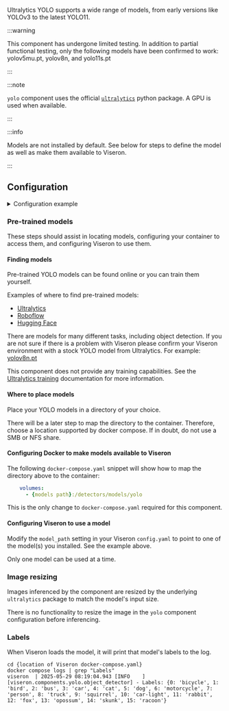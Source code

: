 

<ComponentHeader meta={ComponentMetadata} />

Ultralytics YOLO supports a wide range of models, from early versions like YOLOv3 to the latest YOLO11.

:::warning

This component has undergone limited testing.  In addition to partial functional testing, only the following models have been confirmed to work: yolov5mu.pt, yolov8n, and yolo11s.pt

:::

:::note

`yolo` component uses the official [`ultralytics`](https://docs.ultralytics.com/usage/python) python package.  A GPU is used when available.

:::

:::info

Models are not installed by default.  See below for steps to define the model as well as make them available to Viseron.

:::

## Configuration

<details>
  <summary>Configuration example</summary>

```yaml title="/config/config.yaml"
yolo:
  object_detector:
    model_path: /detectors/models/yolo/my_model.pt
    cameras:
      viseron_camera1:
        fps: 1
        scan_on_motion_only: true
        log_all_objects: false
        labels:
          - label: dog
            confidence: 0.7
            trigger_event_recording: false
          - label: cat
            confidence: 0.8
```

</details>

<ComponentConfiguration meta={ComponentMetadata} config={config} />

### Pre-trained models

These steps should assist in locating models, configuring your container to access them, and configuring Viseron to use them.

#### Finding models

Pre-trained YOLO models can be found online or you can train them yourself.

Examples of where to find pre-trained models:

- [Ultralytics](https://docs.ultralytics.com/models/)
- [Roboflow](https://universe.roboflow.com/)
- [Hugging Face](https://huggingface.co/models?pipeline_tag=object-detection&sort=trending)

There are models for many different tasks, including object detection.  If you are not sure if there is a problem with Viseron please confirm your
Viseron environment with a stock YOLO model from Ultralytics.  For example: [yolov8n.pt](https://github.com/ultralytics/assets/releases/download/v8.3.0/yolov8n.pt)

This component does not provide any training capabilities.  See the [Ultralytics training](https://docs.ultralytics.com/modes/train/) documentation for more information.

#### Where to place models

Place your YOLO models in a directory of your choice.

There will be a later step to map the directory to the container.  Therefore, choose a location supported by docker compose.  If in doubt, do not use a SMB or NFS share.

#### Configuring Docker to make models available to Viseron

The following `docker-compose.yaml` snippet will show how to map the directory above to the container:
```yaml title="/docker-compose.yaml"
    volumes:
      - {models path}:/detectors/models/yolo
```

This is the only change to `docker-compose.yaml` required for this component.

#### Configuring Viseron to use a model

Modify the `model_path` setting in your Viseron `config.yaml` to point to one of the model(s) you installed.  See the example above.

Only one model can be used at a time.

### Image resizing

Images inferenced by the component are resized by the underlying `ultralytics` package to match the model's input size.

There is no functionality to resize the image in the `yolo` component configuration before inferencing.

### Labels

When Viseron loads the model, it will print that model's labels to the log.
```
cd {location of Viseron docker-compose.yaml}
docker compose logs | grep "Labels"
viseron  | 2025-05-29 08:19:04.943 [INFO    ] [viseron.components.yolo.object_detector] - Labels: {0: 'bicycle', 1: 'bird', 2: 'bus', 3: 'car', 4: 'cat', 5: 'dog', 6: 'motorcycle', 7: 'person', 8: 'truck', 9: 'squirrel', 10: 'car-light', 11: 'rabbit', 12: 'fox', 13: 'opossum', 14: 'skunk', 15: 'racoon'}
```

<ComponentTroubleshooting meta={ComponentMetadata} />

